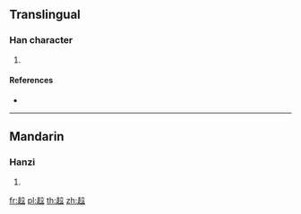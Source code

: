 {{character info/new}}
==Translingual==

===Han character===
{{Han char|rn=156|rad=走|as=05|sn=12|four=|canj=GOYT}}

# {{defn|Han|sort=走05}}

====References====
* {{Han ref|kx=1216.190|dkj=37101|dj=1686.040|hdz=53484.020|uh=8D87|ud=36231}}

----

==Mandarin==

===Hanzi===
{{cmn-hanzi|pin=[[sè]] ([[se4]])|wg=se<sup>4</sup>}}

# {{defn|lang=cmn|sort=走05}}

[[fr:趇]]
[[pl:趇]]
[[th:趇]]
[[zh:趇]]